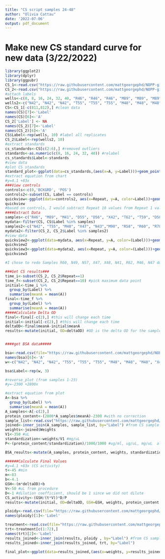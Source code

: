```yaml
---
title: "CS script samples 24-48"
author: "Olivia Cattau"
date: '2022-07-06'
output: pdf_document
---
```

# Make new CS standard curve for new data (3/22/2022)
```r
library(ggplot2)
library(dplyr)
library(ggpubr)
CS_1<-read.csv("https://raw.githubusercontent.com/mattgeorgephd/NOPP-gigas-ploidy-temp/main/202107_EXP2/citrate_synthase/Raw%20Data/3.22.22%20CS%20activity%201-23.csv") #standards, and samples 1-23 only
CS_2<-read.csv("https://raw.githubusercontent.com/mattgeorgephd/NOPP-gigas-ploidy-temp/main/202107_EXP2/citrate_synthase/Raw%20Data/CS%20activity%2024-48.csv") #samples 24-48 only 
#attach labels
wells<-c(0, 8, 16, 24, 32, 40, "R46", "R46", "R46", "M89", "M89", "M89", "M41", "M41", "M41", "D55", "D55", "D55", "D56", "D56", "D56", "X42", "X42", "X42", "T62", "T62", "T62", "T59", "T59", "T59", "D58", "D58", "D58", "R50", "R50", "R50", "R42", "R42", "R42", "R48", "R48", "R48", "T56", "T56", "T56", "X44", "X44", "X44", "R47", "R47", "R47", "N45", "N45", "N45", "N44", "N44", "N44", "X43", "X43", "X43", "M47", "M47", "M47", "T58", "T58", "T58", "N46", "N46", "N46", "T61", "T61", "T61", "D59", "D59", "D59", "POS", "POS", "POS", "BCKGRD", "BCKGRD", "BCKGRD")
wells2<-c("N42", "N42", "N42", "T55", "T55", "T55", "M48", "M48", "M48", "X47", "X47", "X47", "N43", "N43", "N43", "M90",	"M90",	"M90", "R58", "R58", "R58", "R60", "R60", "R60", "R78", "R78", "R78", "N49", "N49", "N49", "M42", "M42", "M42", "N59","N59", "N59", "N57", "N57", "N57", "M49", "M49", "M49", "D54", "D54", "D54", "T57", "T57", "T57", "X45", "X45", "X45", "N41", "N41", "N41", "X48", "X48", "X48", "M43", "M43", "M43", "X41", "X41", "X41",  "M46", "M46", "M46", "N47", "N47", "N47", "R62", "R62", "R62", "empty")
CS<-CS_1[-c(811,812),] #clean data
names(CS)[7]<-'Label'
names(CS)[6]<-'A'
CS_2['Label'] <- NA
names(CS_2)[7]<-'Label'
names(CS_2)[6]<-'A'
CS$Label<-rep(wells, 10) #label all replicates
CS_2$Label<-rep(wells2, 10)
#extract standards
cs_standards<-CS[c(2:6),] #removed outliers
standards<-as.numeric(c(8, 16, 24, 32, 40)) #relabel
cs_standards$Label<-standards
#view data
#plot CS standards
standard_plot<-ggplot(data=cs_standards,(aes(x=A, y=Label)))+geom_point()+geom_smooth(method="lm", se=FALSE, formula = y ~ poly(x, 1) )+xlab("Concentration of standard ug/mL")+ylab("A @ 570nm")+theme_bw()+stat_regline_equation(label.x=0.25, label.y=20)
#extract equation from chart
#y=4.1 +83x
###View controls
controls<-c(0,'BCKGRD', 'POS')
controls2<-subset(CS, Label == controls)
quickview<-ggplot(data=controls2, aes(x=Repeat, y=A, color=Label))+geom_point()+theme_bw()+geom_smooth(method="lm", se=FALSE, formula=y~x)
quickview
#based on controls, I would subtract Repeat 10 values from Repeat 1 values without subtracting 0s from dataset
####Extract Data
samples<-c("R46", "M89", "M41", "D55", "D56", "X42", "T62", "T59", "D58",   "R50",  "R42",  "R48",  "T56",  "X44",  "R47", "N45", "N44", "X43", "M47",  "T58", "N46", "T61", "D59")
mydata<-filter(CS, CS$Label %in% samples)
samples2<-c("N42", "T55", "M48", "X47", "N43","M90", "R58", "R60", "R78", "N49", "M42", "N59", "N57", "M49", "D54", "T57", "X45", "N41", "X48", "M43", "X41", "M46",  "N47", "R62", "empty")
mydata2<-filter(CS_2, CS_2$Label %in% samples2)
#view data
quickview2<-ggplot(data=mydata, aes(x=Repeat, y=A, color=(Label)))+geom_point()+theme_bw()+geom_smooth(method="lm", se=FALSE, formula=y~x)+scale_x_continuous(breaks=seq(1, 10, by=1))
quickview2
quickview3<-ggplot(data=mydata2, aes(x=Repeat, y=A, color=(Label)))+geom_point()+theme_bw()+geom_smooth(method="lm", se=FALSE, formula=y~x)+scale_x_continuous(breaks=seq(1, 10, by=1))
quickview3

#I chose to redo Samples R60, N49, N57, X47, X48, N41, R62, M46, N47 due to negative values or flat curves

###Get CS results###
time_i<-subset(CS_2, CS_2$Repeat==1)
time_f<-subset(CS_2, CS_2$Repeat==10) #pick maximum data point
initial<-time_i %>% 
  group_by(Label) %>%
  summarise(meanA = mean(A))
final<-time_f %>% 
  group_by(Label) %>%
  summarise(meanA = mean(A))
#####Calculate Delta OD
final<-final[-c(2),] #this will change each time
initial<-initial[-c(2),] #this will change each time
deltaOD<-final$meanA-initial$meanA
results<-mutate(initial, OD=deltaOD) #OD is the delta OD for the samples


####get BSA data#####

bsa<-read.csv(file="https://raw.githubusercontent.com/mattgeorgephd/NOPP-gigas-ploidy-temp/main/202107_EXP2/citrate_synthase/Raw%20Data/BSA%203.22.22%2024-48.csv")
names(bsa)[6]<-'A'
w<-c("N42", "N42", "N42", "T55", "T55", "T55", "M48", "M48", "M48", "X47", "X47", "X47", "X47", "X47", "X47", "N43", "N43", "N43", "M90",	"M90",	"M90", "R58", "R58", "R58", "R60", "R60", "R60", "R78", "R78", "R78", "N49", "N49", "N49", "M42", "M42", "M42", "N59","N59", "N59", "N57", "N57", "N57", "M49", "M49", "M49", "D54", "D54", "D54", "T57", "T57", "T57", "X45", "X45", "X45", "N41", "N41", "N41", "X48", "X48", "X48", "M43", "M43", "M43", "X41", "X41", "X41",  "M46", "M46", "M46", "N47", "N47", "N47", "R62", "R62", "R62", "empty", "empty", "empty")

bsa$Label<-rep(w, 3)

#reverse_plot (from samples 1-23)
#y=-2300 +2800x

#extract equation from plot
A<-bsa %>% 
  group_by(Label) %>%
  summarise(meanA = mean(A))
A_samples<-A[-c(2),]
protein_content<-(2800*A_samples$meanA)-2300 #with no correction
sample_list<-read.csv("https://raw.githubusercontent.com/mattgeorgephd/NOPP-gigas-ploidy-temp/main/202107_EXP2/citrate_synthase/Raw%20Data/weights.csv")
joined<-inner_join(A_samples, sample_list, by="Label") #from CS sample list 
weights<-joined$Weights 
V1<-350 #uL
standardization<-weights/V1 #mg/uL
P<-(protein_content/standardization)/1000/1000 #ug/ml, ug/uL, mg/uL  also equal to total protein extracted 

BSA_results<-mutate(A_samples, protein_content, weights, standardization)

######Calculate Final Values 
#y=4.1 +83x (CS activity)
t<-45 #min
m<-83
b<-4.1
GSH<-(m*deltaOD)+b 
V<-50 #uL from procedure 
D<-1 #dilution coefficient, should be 1 since we did not dilute
CS_activity<-(GSH/(t*V))*D/P
results<-mutate(initial, OD=deltaOD, GSH=GSH, weights, protein_content, standardization, "Protein (mg/ul)"=P, "CS activity (nmol/(mg*min))"=CS_activity  ) #OD is the delta OD for the samples

ploidy<-read.csv(file="https://raw.githubusercontent.com/mattgeorgephd/NOPP-gigas-ploidy-temp/main/202107_EXP2/citrate_synthase/Raw%20Data/ploidy.csv")
names(ploidy)[1]<-'Label'

treatment<-read.csv(file="https://raw.githubusercontent.com/mattgeorgephd/NOPP-gigas-ploidy-temp/main/202107_EXP2/citrate_synthase/Raw%20Data/treatments.csv")
trt<-treatment[c(1:72),]
names(trt)[2]<-'Label'
results_joined<-inner_join(results, ploidy , by="Label") #from CS sample list 
results_joined<-inner_join(results_joined, trt, by="Label")

final_plot<-ggplot(data=results_joined,(aes(x=weights, y=results_joined$`CS activity (nmol/(mg*min))`, color=trt)))+geom_point()+theme_bw()+geom_smooth(method="lm", se=FALSE, formula = y ~ x ) + ylab("CS Activity (nmol/(mg*min))")
```


